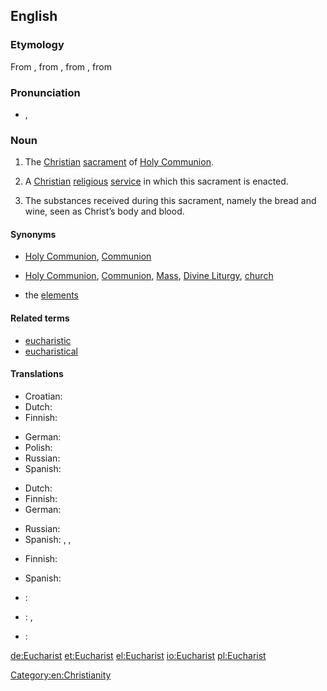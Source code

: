 ==English==

===Etymology===
From {{etyl|enm|en}} {{term|eukariste|lang=enm}}, from {{etyl|fro|en}}, from {{etyl|LL.}} {{term|eucharistia|lang=la}}, from {{etyl|grc|en}} {{term|εὐχαριστία||gratitude, giving of thanks|tr=eukharistia|lang=grc}}

===Pronunciation===
* {{IPA|/ˈjuːkəɹɪst/}}, {{SAMPA|/"ju:k@rIst/}}

===Noun===
{{en-noun}}

# The [[Christian]] [[sacrament]] of [[Holy Communion]].
# {{by extension}} A [[Christian]] [[religious]] [[service]] in which this sacrament is enacted.
# The substances received during this sacrament, namely the bread and wine, seen as Christ’s body and blood.

====Synonyms====
* {{sense|sacrament}} [[Holy Communion]], [[Communion]]
* {{sense|religious service}} [[Holy Communion]], [[Communion]], [[Mass]], [[Divine Liturgy]], {{informal}} [[church]]
* {{sense|substances received}} the [[elements]]

====Related terms====
* [[eucharistic]]
* [[eucharistical]]

====Translations====
{{trans-top|sacrament}}
* Croatian: {{t|hr|euharistija}}
* Dutch: {{t+|nl|eucharistie}}
* Finnish: {{t+|fi|ehtoollinen}}
{{trans-mid}}
* German: {{t+|de|Eucharistie|f}}
* Polish: {{t|pl|eucharystia|f}}
* Russian: {{t+|ru|причастие|n|tr=pričástije}}
* Spanish: {{t|es|eucaristía|f}}
{{trans-bottom}}

{{trans-top|ceremony}}
* Dutch: {{t+|nl|eucharistie}}
* Finnish: {{t+|fi|ehtoollinen}}
* German: {{t|de|Eucharistiefeier|f}}
{{trans-mid}}
* Russian: {{t+|ru|причастие|n|tr=pričástije}}
* Spanish: {{t|es|Eucaristía|f}}, {{t|es|Cena del Señor}}, {{t|es|Santa Cena}}
{{trans-bottom}}

{{trans-top|subtances}}
* Finnish: {{t+|fi|ehtoollinen}}
{{trans-mid}}
* Spanish: {{t|es|eucaristía|f}}
{{trans-bottom}}

{{checktrans-top}}
* {{ttbc|hu}}: {{t+|hu|oltáriszentség}}
* {{ttbc|mk}}: {{t+|mk|причест|f|tr=príčest}}, {{t+|mk|причесна|f|tr=príčesna}}
{{trans-mid}}
* {{ttbc|sl}}: {{t+|sl|evharistija|f}}
{{trans-bottom}}

[[Category:en:Christianity]]

[[de:Eucharist]]
[[et:Eucharist]]
[[el:Eucharist]]
[[io:Eucharist]]
[[pl:Eucharist]]